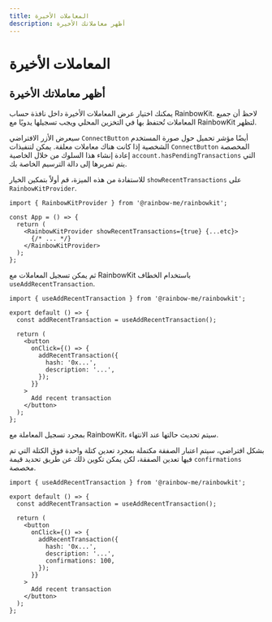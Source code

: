 ```yaml
---
title: المعاملات الأخيرة
description: أظهر معاملاتك الأخيرة
---
```


# المعاملات الأخيرة

## أظهر معاملاتك الأخيرة

يمكنك اختيار عرض المعاملات الأخيرة داخل نافذة حساب RainbowKit. لاحظ أن جميع المعاملات تُحتفظ بها في التخزين المحلي ويجب تسجيلها يدويًا مع RainbowKit لتظهر.

سيعرض الأزر الافتراضي `ConnectButton` أيضًا مؤشر تحميل حول صورة المستخدم الشخصية إذا كانت هناك معاملات معلقة. يمكن لتنفيذات `ConnectButton` المخصصة إعادة إنشاء هذا السلوك من خلال الخاصية `account.hasPendingTransactions` التي يتم تمريرها إلى دالة الترسيم الخاصة بك.

للاستفادة من هذه الميزة، قم أولاً بتمكين الخيار `showRecentTransactions` على `RainbowKitProvider`.

```tsx
import { RainbowKitProvider } from '@rainbow-me/rainbowkit';

const App = () => {
  return (
    <RainbowKitProvider showRecentTransactions={true} {...etc}>
      {/* ... */}
    </RainbowKitProvider>
  );
};
```

ثم يمكن تسجيل المعاملات مع RainbowKit باستخدام الخطاف `useAddRecentTransaction`.

```tsx
import { useAddRecentTransaction } from '@rainbow-me/rainbowkit';

export default () => {
  const addRecentTransaction = useAddRecentTransaction();

  return (
    <button
      onClick={() => {
        addRecentTransaction({
          hash: '0x...',
          description: '...',
        });
      }}
    >
      Add recent transaction
    </button>
  );
};
```

بمجرد تسجيل المعاملة مع RainbowKit، سيتم تحديث حالتها عند الانتهاء.

بشكل افتراضي، سيتم اعتبار الصفقة مكتملة بمجرد تعدين كتلة واحدة فوق الكتلة التي تم فيها تعدين الصفقة، لكن يمكن تكوين ذلك عن طريق تحديد قيمة `confirmations` مخصصة.

```tsx
import { useAddRecentTransaction } from '@rainbow-me/rainbowkit';

export default () => {
  const addRecentTransaction = useAddRecentTransaction();

  return (
    <button
      onClick={() => {
        addRecentTransaction({
          hash: '0x...',
          description: '...',
          confirmations: 100,
        });
      }}
    >
      Add recent transaction
    </button>
  );
};
```
